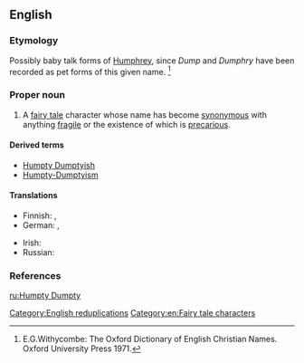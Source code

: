 ==English==
{{wikipedia}}

===Etymology===
Possibly baby talk forms of [[Humphrey]], since  ''Dump'' and ''Dumphry'' have been recorded as pet forms of this given name. <ref> E.G.Withycombe: The Oxford Dictionary of English Christian Names. Oxford University Press 1971. </ref>

===Proper noun===
{{en-proper noun}}

# A [[fairy tale]] character whose name has become [[synonymous]] with anything [[fragile]] or the existence of which is [[precarious]].

====Derived terms====
* [[Humpty Dumptyish]]
* [[Humpty-Dumptyism]]

====Translations====
{{trans-top|fairy tale character}}
* Finnish: {{t-|fi|Lilleri Lalleri}}, {{t-|fi|Tyyris Tyllerö}}
* German: {{t-|de|Humpty Dumpty|m}}, {{t-|de|Goggelmoggel|m}}
{{trans-mid}}
* Irish: {{t-|ga|Filimín Failimín|m}}
* Russian: {{t+|ru|Шалтай-Болтай|m|tr=Šaltáj-Boltáj}}
{{trans-bottom}}

===References===
<references/>

[[Category:English reduplications]]
[[Category:en:Fairy tale characters]]

[[ru:Humpty Dumpty]]